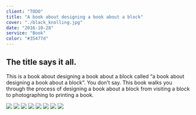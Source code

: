 ```yaml
---
client: "TODO"
title: "A book about designing a book about a block"
cover: "./black_knolling.jpg"
date: "2016-10-28"
service: "Book"
color: "#35477d"
---
```


## The title says it all.

This is a book about designing a book about a block called “a book about designing a book about a block”. You don’t say. This book walks you through the process of designing a book about a block from visiting a block to photographing to printing a book.

![](./cover.jpg)
![](./colophon.jpg)
![](./thebloc.jpg)
![](./spread.gif)
![](./end_sheet.jpg)
![](./pointer_red.jpg)
![](./postit.jpg)
![](./tools.jpg)